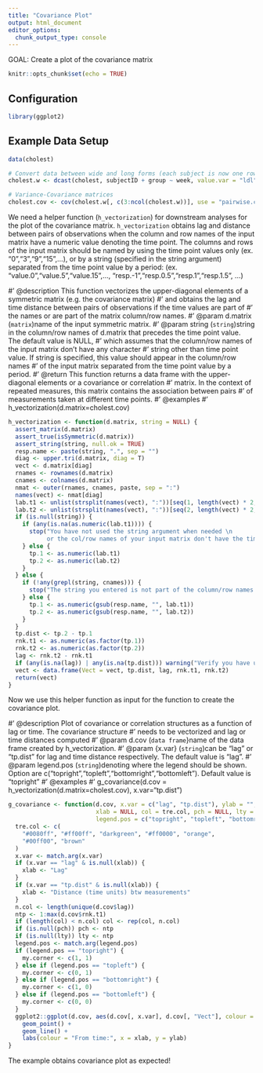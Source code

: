 ```yaml
---
title: "Covariance Plot"
output: html_document
editor_options:
  chunk_output_type: console
---
```


GOAL: Create a plot of the covariance matrix

```r
knitr::opts_chunk$set(echo = TRUE)
```

## Configuration
```r
library(ggplot2)
```

## Example Data Setup
```r
data(cholest)

# Convert data between wide and long forms (each subject is now one row)
cholest.w <- dcast(cholest, subjectID + group ~ week, value.var = "ldl")

# Variance-Covariance matrices
cholest.cov <- cov(cholest.w[, c(3:ncol(cholest.w))], use = "pairwise.complete.obs", method = "pearson")
```
We need a helper function (`h_vectorization`) for downstream analyses for the plot of the covariance matrix. `h_vectorization` obtains lag and distance between pairs of observations when the column and row names of the input matrix have a numeric value denoting the time point. The columns and rows of the input matrix should be named by using the time point values only (ex. "0","3","9","15",...), or by a string (specified in the string argument) separated from the time point value by a period: (ex. "value.0","value.5","value.15",..., "resp.-1","resp.0.5","resp.1","resp.1.5", ...)

#' @description This function vectorizes the upper-diagonal elements of a symmetric matrix (e.g. the covariance matrix) 
#' and obtains the lag and time distance between pairs of observations if the time values are part of 
#' the names or are part of the matrix column/row names.
#' @param d.matrix (`matrix`)\cr name of the input symmetric matrix.
#' @param string (`string`)\cr string in the column/row names of d.matrix that precedes the time point value. The default value is NULL, 
#' which assumes that the   column/row names of the input matrix don't have any character
#' string other than time point value. If string is specified, this value should appear in the column/row names 
#' of the input matrix separated from the time point value by a period.
#' @return This function returns a data frame with the upper-diagonal elements or a covariance or correlation 
#' matrix. In the context of repeated measures, this matrix contains the association between pairs 
#' of measurements taken at different time points.
#' @examples
#' h_vectorization(d.matrix=cholest.cov)
```r
h_vectorization <- function(d.matrix, string = NULL) {
  assert_matrix(d.matrix)
  assert_true(isSymmetric(d.matrix))
  assert_string(string, null.ok = TRUE)
  resp.name <- paste(string, ".", sep = "")
  diag <- upper.tri(d.matrix, diag = T)
  vect <- d.matrix[diag]
  rnames <- rownames(d.matrix)
  cnames <- colnames(d.matrix)
  nmat <- outer(rnames, cnames, paste, sep = ":")
  names(vect) <- nmat[diag]
  lab.t1 <- unlist(strsplit(names(vect), ":"))[seq(1, length(vect) * 2, by = 2)] ## hyperfuntion
  lab.t2 <- unlist(strsplit(names(vect), ":"))[seq(2, length(vect) * 2, by = 2)]
  if (is.null(string)) {
    if (any(is.na(as.numeric(lab.t1)))) {
      stop("You have not used the string argument when needed \n
           or the col/row names of your input matrix don't have the time values")
    } else {
      tp.1 <- as.numeric(lab.t1)
      tp.2 <- as.numeric(lab.t2)
    }
  } else {
    if (!any(grepl(string, cnames))) {
      stop("The string you entered is not part of the column/row names of d.matrix")
    } else {
      tp.1 <- as.numeric(gsub(resp.name, "", lab.t1))
      tp.2 <- as.numeric(gsub(resp.name, "", lab.t2))
    }
  }
  tp.dist <- tp.2 - tp.1
  rnk.t1 <- as.numeric(as.factor(tp.1))
  rnk.t2 <- as.numeric(as.factor(tp.2))
  lag <- rnk.t2 - rnk.t1
  if (any(is.na(lag)) | any(is.na(tp.dist))) warning("Verify you have used the string argument correctly or that the columns and rows of your input matrix are named as expected")
  vect <- data.frame(Vect = vect, tp.dist, lag, rnk.t1, rnk.t2)
  return(vect)
}
```

Now we use this helper function as input for the function to create the covariance plot. 

#' @description Plot of covariance or correlation structures as a function of lag or time. The covariance structure
#' needs to be vectorized and lag or time distances computed 
#' @param  d.cov (`data frame`}\cr name of the data frame created by h_vectorization.
#' @param {x.var} (`string`)\cr can be "lag" or "tp.dist" for lag and time distance respectively. The default value is "lag".
#' @param legend.pos (`string`)\cr denoting where the legend should be shown. Option are c("topright","topleft","bottomright","bottomleft"). Default value is "topright"
#' @examples
#' g_covariance(d.cov = h_vectorization(d.matrix=cholest.cov), x.var="tp.dist")
```r
g_covariance <- function(d.cov, x.var = c("lag", "tp.dist"), ylab = "",
                         xlab = NULL, col = tre.col, pch = NULL, lty = NULL, cex = 2,
                         legend.pos = c("topright", "topleft", "bottomright", "bottomleft"), ...) {
  tre.col <- c(
    "#0080ff", "#ff00ff", "darkgreen", "#ff0000", "orange",
    "#00ff00", "brown"
  )
  x.var <- match.arg(x.var)
  if (x.var == "lag" & is.null(xlab)) {
    xlab <- "Lag"
  }
  if (x.var == "tp.dist" & is.null(xlab)) {
    xlab <- "Distance (time units) btw measurements"
  }
  n.col <- length(unique(d.cov$lag))
  ntp <- 1:max(d.cov$rnk.t1)
  if (length(col) < n.col) col <- rep(col, n.col)
  if (is.null(pch)) pch <- ntp
  if (is.null(lty)) lty <- ntp
  legend.pos <- match.arg(legend.pos)
  if (legend.pos == "topright") {
    my.corner <- c(1, 1)
  } else if (legend.pos == "topleft") {
    my.corner <- c(0, 1)
  } else if (legend.pos == "bottomright") {
    my.corner <- c(1, 0)
  } else if (legend.pos == "bottomleft") {
    my.corner <- c(0, 0)
  }
  ggplot2::ggplot(d.cov, aes(d.cov[, x.var], d.cov[, "Vect"], colour = as.factor(d.cov[, "rnk.t1"]), group = as.factor(d.cov[, "rnk.t1"]))) +
    geom_point() +
    geom_line() +
    labs(colour = "From time:", x = xlab, y = ylab)
}
```

The example obtains covariance plot as expected!
